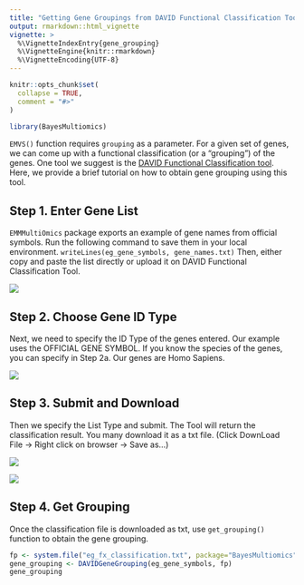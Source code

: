 ```yaml
---
title: "Getting Gene Groupings from DAVID Functional Classification Tool"
output: rmarkdown::html_vignette
vignette: >
  %\VignetteIndexEntry{gene_grouping}
  %\VignetteEngine{knitr::rmarkdown}
  %\VignetteEncoding{UTF-8}
---
```


```r
knitr::opts_chunk$set(
  collapse = TRUE,
  comment = "#>"
)
```

```r
library(BayesMultiomics)
```

`EMVS()` function requires `grouping` as a parameter. For a given set of genes, we can come up with a functional classification (or a "grouping") of the genes. One tool we suggest is the [DAVID Functional Classification tool](https://david.ncifcrf.gov/gene2gene.jsp). Here, we provide a brief tutorial on how to obtain gene grouping using this tool.

## Step 1. Enter Gene List
`EMMMultiOmics` package exports an example of gene names from official symbols. Run the following command to save them in your local environment. `writeLines(eg_gene_symbols, gene_names.txt)` Then, either copy and paste the list directly or upload it on DAVID Functional Classification Tool.

![](../inst/img/step1.png)

## Step 2. Choose Gene ID Type
Next, we need to specify the ID Type of the genes entered. Our example uses the OFFICIAL GENE SYMBOL. If you know the species of the genes, you can specify in Step 2a. Our genes are Homo Sapiens.

![](../inst/img/step2.png)

## Step 3. Submit and Download
Then we specify the List Type and submit. The Tool will return the classification result. You many download it as a txt file. (Click DownLoad File -> Right click on browser -> Save as...)

![](../inst/img/step3-1.png)

![](../inst/img/step3-2.png)

## Step 4. Get Grouping
Once the classification file is downloaded as txt, use `get_grouping()` function to obtain the gene grouping.
```r
fp <- system.file("eg_fx_classification.txt", package="BayesMultiomics")
gene_grouping <- DAVIDGeneGrouping(eg_gene_symbols, fp)
gene_grouping
```



